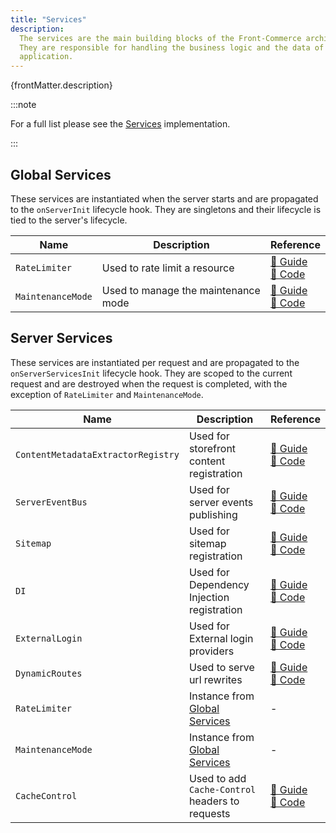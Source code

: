 ```yaml
---
title: "Services"
description:
  The services are the main building blocks of the Front-Commerce architecture.
  They are responsible for handling the business logic and the data of the
  application.
---
```


<p>{frontMatter.description}</p>

:::note

For a full list please see the
[Services](https://gitlab.blackswift.cloud/front-commerce/front-commerce/-/blob/main/packages/core/services/Services.ts)
implementation.

:::

## Global Services

These services are instantiated when the server starts and are propagated to the
`onServerInit` lifecycle hook. They are singletons and their lifecycle is tied
to the server's lifecycle.

| Name              | Description                         | Reference                                                                                                                                                                                                                                                              |
| ----------------- | ----------------------------------- | ---------------------------------------------------------------------------------------------------------------------------------------------------------------------------------------------------------------------------------------------------------------------- |
| `RateLimiter`     | Used to rate limit a resource       | [📖 Guide](/docs/3.x/guides/prevent-excessive-usage-with-rate-limits) <br/> [🔗 Code](https://gitlab.blackswift.cloud/front-commerce/front-commerce/-/blob/218c9ef3dd8262cb760daee63cbf7123ad8b05ee/packages/core/services/implementations/RateLimiter/RateLimiter.ts) |
| `MaintenanceMode` | Used to manage the maintenance mode | [📖 Guide](/docs/3.x/category/maintenance-mode) <br/> [🔗 Code](https://gitlab.blackswift.cloud/front-commerce/front-commerce/-/blob/1a160fe25edd175f4dc8b511b2f3e65f7b88c8c0/packages/core/services/implementations/MaintenanceMode/MaintenanceMode.ts)               |

## Server Services

These services are instantiated per request and are propagated to the
`onServerServicesInit` lifecycle hook. They are scoped to the current request
and are destroyed when the request is completed, with the exception of
`RateLimiter` and `MaintenanceMode`.

| Name                               | Description                                       | Reference                                                                                                                                                                                                                                                                            |
| ---------------------------------- | ------------------------------------------------- | ------------------------------------------------------------------------------------------------------------------------------------------------------------------------------------------------------------------------------------------------------------------------------------ |
| `ContentMetadataExtractorRegistry` | Used for storefront content registration          | [📖 Guide](/docs/3.x/guides/magic-button/x-ray#register-the-extractor-in-the-contentmetadataextractorregistry) <br/> [🔗 Code](https://gitlab.blackswift.cloud/front-commerce/front-commerce/-/blob/main/packages/core/services/implementations/ContentMetadataExtractorRegistry.ts) |
| `ServerEventBus`                   | Used for server events publishing                 | [📖 Guide](/docs/3.x/guides/server-side-events/how-to/create-an-event) <br/> [🔗 Code](https://gitlab.blackswift.cloud/front-commerce/front-commerce/-/blob/main/packages/core/services/implementations/ServerEventBus.ts)                                                           |
| `Sitemap`                          | Used for sitemap registration                     | [📖 Guide](/docs/3.x/guides/customize-the-sitemap) <br/> [🔗 Code](https://gitlab.blackswift.cloud/front-commerce/front-commerce/-/blob/0ef3a8f5f89c0f7502ce681d8fe34ba4efd6964c/packages/core/services/implementations/SitemapService/SitemapService.ts)                            |
| `DI`                               | Used for Dependency Injection registration        | [📖 Guide](/docs/3.x/guides/dependency-injection) <br/> [🔗 Code](https://gitlab.blackswift.cloud/front-commerce/front-commerce/-/blob/5d65488bc7ed845df7b5e6be82afdf447526c95c/packages/core/services/implementations/DependencyInjection.ts)                                       |
| `ExternalLogin`                    | Used for External login providers                 | [📖 Guide](/docs/3.x/extensions/external-login-providers) <br/> [🔗 Code](https://gitlab.blackswift.cloud/front-commerce/front-commerce/-/blob/main/packages/core/services/implementations/ExternalLogin.ts)                                                                         |
| `DynamicRoutes`                    | Used to serve url rewrites                        | [📖 Guide](/docs/3.x/guides/dynamic-routing) <br/> [🔗 Code](https://gitlab.blackswift.cloud/front-commerce/front-commerce/-/blob/main/packages/core/services/implementations/DynamicRoutes.ts?ref_type=heads)                                                                       |
| `RateLimiter`                      | Instance from [Global Services](#global-services) | -                                                                                                                                                                                                                                                                                    |
| `MaintenanceMode`                  | Instance from [Global Services](#global-services) | -                                                                                                                                                                                                                                                                                    |
| `CacheControl`                     | Used to add `Cache-Control` headers to requests   | [📖 Guide](/docs/3.x/guides/cache-control) <br/> [🔗 Code](https://gitlab.blackswift.cloud/front-commerce/front-commerce/-/blob/main/packages/core/services/implementations/CacheControl.ts?ref_type=heads)                                                                          |
